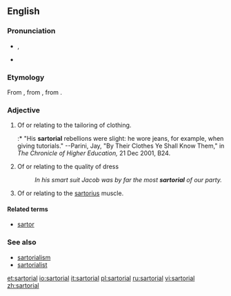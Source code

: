 ==English==

===Pronunciation===
* {{a|UK}} {{IPA|/sɑːˈtɔː.ɹi.əl/}}, {{SAMPA|sA:tO:(r).i.@;/}}
* {{a|US}} {{IPA|/sɑːɹˈtɔːɹ.i.əl/}}
{{rfp|verification of US pronunciation requested}}

===Etymology===
From {{NL.}} {{term|sartorius||pertaining to a [[tailor]]|lang=la}}, from {{LL.}} {{term|sartor||tailor|la}}, from {{etyl|la}} {{term|sarcire||to patch, mend|lang=la}}.

===Adjective===
{{en-adj|more|-}}

# {{not comparable}} Of or relating to the tailoring of clothing.
#:* "His '''sartorial''' rebellions were slight: he wore jeans, for example, when giving tutorials."  --Parini, Jay, "By Their Clothes Ye Shall Know Them," in ''The Chronicle of Higher Education,'' 21 Dec 2001, B24.
# Of or relating to the quality of dress
#: ''In his smart suit Jacob was by far the most '''sartorial''' of our party.''
# {{anatomy}} Of or relating to the [[sartorius]] muscle.

====Related terms====
* [[sartor]]

===See also===
* [[sartorialism]]
* [[sartorialist]]

[[et:sartorial]]
[[io:sartorial]]
[[it:sartorial]]
[[pl:sartorial]]
[[ru:sartorial]]
[[vi:sartorial]]
[[zh:sartorial]]